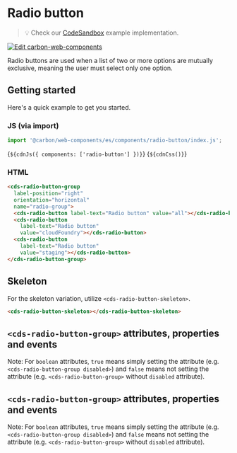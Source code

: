 
<Meta of={RadioButtonStories} />

# Radio button

> 💡 Check our
> [CodeSandbox](https://codesandbox.io/s/github/carbon-design-system/carbon-for-ibm-dotcom/tree/feat/main/packages/carbon-web-components/examples/codesandbox/basic/components/radio-button)
> example implementation.

[![Edit carbon-web-components](https://codesandbox.io/static/img/play-codesandbox.svg)](https://codesandbox.io/s/github/carbon-design-system/carbon-for-ibm-dotcom/tree/feat/main/packages/carbon-web-components/examples/codesandbox/basic/components/radio-button)

Radio buttons are used when a list of two or more options are mutually
exclusive, meaning the user must select only one option.

## Getting started

Here's a quick example to get you started.

### JS (via import)

```javascript
import '@carbon/web-components/es/components/radio-button/index.js';
```

<Markdown>{`${cdnJs({ components: ['radio-button'] })}`}</Markdown>
<Markdown>{`${cdnCss()}`}</Markdown>

### HTML

```html
<cds-radio-button-group
  label-position="right"
  orientation="horizontal"
  name="radio-group">
  <cds-radio-button label-text="Radio button" value="all"></cds-radio-button>
  <cds-radio-button
    label-text="Radio button"
    value="cloudFoundry"></cds-radio-button>
  <cds-radio-button
    label-text="Radio button"
    value="staging"></cds-radio-button>
</cds-radio-button-group>
```

## Skeleton

For the skeleton variation, utilize `<cds-radio-button-skeleton>`.

```html
<cds-radio-button-skeleton></cds-radio-button-skeleton>
```

## `<cds-radio-button-group>` attributes, properties and events

Note: For `boolean` attributes, `true` means simply setting the attribute (e.g.
`<cds-radio-button-group disabled>`) and `false` means not setting the attribute
(e.g. `<cds-radio-button-group>` without `disabled` attribute).

<ArgTypes of="cds-radio-button-group" />

## `<cds-radio-button-group>` attributes, properties and events

Note: For `boolean` attributes, `true` means simply setting the attribute (e.g.
`<cds-radio-button-group disabled>`) and `false` means not setting the attribute
(e.g. `<cds-radio-button-group>` without `disabled` attribute).

<ArgTypes of="cds-radio-button-group" />
